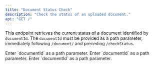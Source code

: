 ```yaml
---
title: "Document Status Check"
description: "Check the status of an uploaded document."
api: "GET /"
---
```


This endpoint retrieves the current status of a document identified by `documentId`. The `documentId` must be provided as a path parameter, immediately following `/document/` and preceding `/checkStatus`.

<ParamField path="document" type="string" required>
  Enter `documentId` as a path parameter.
</ParamField>

<ParamField path="documentId" type="string" required>
  Enter `documentId` as a path parameter.
</ParamField>

<ParamField path="checkStatus" type="string" required>
  Enter `documentId` as a path parameter.
</ParamField>